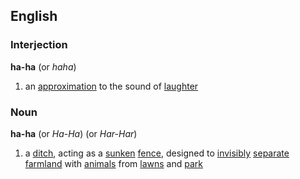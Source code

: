 ==English==
===Interjection===
'''ha-ha'''  (or ''haha'')
#an [[approximation]] to the sound of [[laughter]]
===Noun===
{{wikipediapar|Ha-Ha}}
'''ha-ha'''  (or ''Ha-Ha'') (or ''Har-Har'')
#a [[ditch]], acting as a [[sunken]] [[fence]], designed to [[invisibly]] [[separate]] [[farmland]] with [[animal]]s from [[lawn]]s and [[park]]